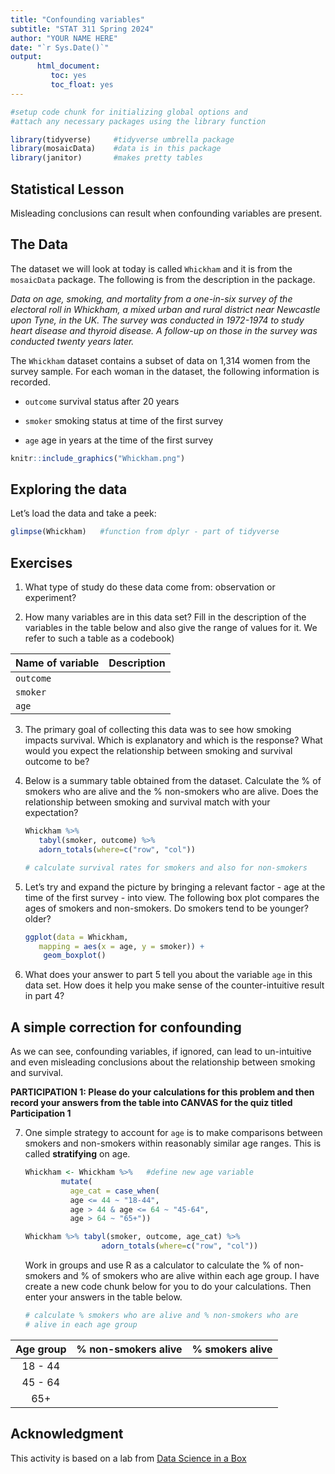 ```yaml
---
title: "Confounding variables"
subtitle: "STAT 311 Spring 2024"
author: "YOUR NAME HERE"
date: "`r Sys.Date()`"
output:    
      html_document:
         toc: yes
         toc_float: yes
---
```


```r
#setup code chunk for initializing global options and
#attach any necessary packages using the library function

library(tidyverse)     #tidyverse umbrella package
library(mosaicData)    #data is in this package
library(janitor)       #makes pretty tables
```


## Statistical Lesson  

Misleading conclusions can result when confounding variables are present. 

## The Data 
 

The dataset we will look at today is called `Whickham` and it is from the `mosaicData` package. The following is from the description in the package.

*Data on age, smoking, and mortality from a one-in-six survey of the electoral roll in Whickham, a mixed urban and rural district near Newcastle upon Tyne, in the UK. The survey was conducted in 1972-1974 to study heart disease and thyroid disease. A follow-up on those in the survey was conducted twenty years later.*

The `Whickham` dataset contains a subset of data on 1,314 women from the survey sample. For each woman in the dataset, the following information is recorded.

 - `outcome` survival status after 20 years
 
 - `smoker` smoking status at time of the first survey
 
 - `age` age in years at the time of the first survey


```r
knitr::include_graphics("Whickham.png")
```


## Exploring the data

Let's load the data and take a peek:


```r
glimpse(Whickham)   #function from dplyr - part of tidyverse
```


## Exercises


1. What type of study do these data come from: observation or experiment? 

 
2. How many variables are in this data set? Fill in the description of the variables in the table below and also give the range of values for it. We refer to such a table as a codebook)

|Name of variable | Description
| :---            | :---
|`outcome`        |            
|`smoker`         |            
|`age`            |            

  

3. The primary goal of collecting this data was to see how smoking  impacts survival. Which is explanatory and which is the response? What would you expect the relationship between smoking and survival outcome to be?


4. Below is a summary table obtained from the dataset. Calculate the % of smokers who are alive and the % non-smokers who are alive.  Does the relationship between smoking and survival match with your expectation? 

    ```r
   Whickham %>% 
       tabyl(smoker, outcome) %>% 
       adorn_totals(where=c("row", "col")) 


    ```
   
   
    ```r
    # calculate survival rates for smokers and also for non-smokers 

    ```



5. Let's try and expand the picture by bringing a relevant factor - age at the time of the first survey - into view. The following box plot compares the ages of smokers and non-smokers. Do smokers tend to be younger? older?


    ```r

    ggplot(data = Whickham, 
       mapping = aes(x = age, y = smoker)) + 
        geom_boxplot()

    ```



6. What does your answer to part 5 tell you about the variable `age` in this data set. How does it help you make sense of the counter-intuitive result in part 4?
 
  
  
## A simple correction for confounding

As we can see, confounding variables, if ignored, can lead to un-intuitive and even misleading conclusions about the relationship between smoking and survival. 

**PARTICIPATION 1: Please do your calculations for this problem and then record your answers from the table into CANVAS for the quiz titled Participation 1**

7. One simple strategy to account for `age`  is to make comparisons between smokers and non-smokers within reasonably similar age ranges. This is called **stratifying** on age.



    ```r

    Whickham <- Whickham %>%   #define new age variable
            mutate(
              age_cat = case_when(
              age <= 44 ~ "18-44",
              age > 44 & age <= 64 ~ "45-64",
              age > 64 ~ "65+"))

    Whickham %>% tabyl(smoker, outcome, age_cat) %>%
                     adorn_totals(where=c("row", "col"))

    ```

    Work in groups and use R as a calculator to calculate the % of non-smokers and % of smokers who are alive within each age group. I have create a new code chunk below for you to do your calculations. Then enter your answers in the table below.

    ```r
    
    # calculate % smokers who are alive and % non-smokers who are 
    # alive in each age group

    ```


|Age group | % non-smokers alive | % smokers alive
|:---:     |  :---:              | :---:
|18 - 44   |                     |                
|45 - 64   |                     |                
|65+       |                     |                




## Acknowledgment 

This activity is based on a lab from [Data Science in a Box](https://datasciencebox.org/)